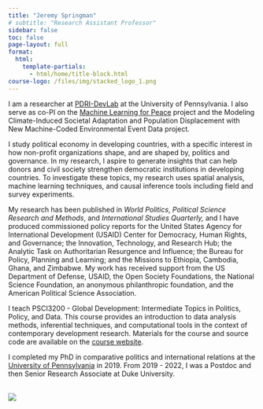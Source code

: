 ```yaml
---
title: "Jeremy Springman"
# subtitle: "Research Assistant Professor"
sidebar: false
toc: false
page-layout: full
format:
  html:
    template-partials:
      - html/home/title-block.html
course-logo: /files/img/stacked_logo_1.png
---
```


<p>I am a researcher at <a href="https://pdri-devlab.upenn.edu/" target="_blank" rel="noopener">PDRI-DevLab</a> at the University of Pennsylvania. I also serve as co-PI on the <a href="https://web.sas.upenn.edu/mlp-devlab/" target="_blank" rel="noopener">Machine Learning for Peace</a> project and the Modeling Climate-Induced Societal Adaptation and Population Displacement with New Machine-Coded Environmental Event Data project.</p>

::: {.grid .about-me}
::: {.g-col-9 .g-col-md-9}
<p>I study political economy in developing countries, with a specific interest in how non-profit organizations shape, and are shaped by, politics and governance. In my research, I aspire to generate insights that can help donors and civil society strengthen democratic institutions in developing countries. To investigate these topics, my research uses spatial analysis, machine learning techniques, and causal inference tools including field and survey experiments.</p>
<p>My research has been published in <em>World Politics</em>, <em>Political Science Research and Methods</em>, and <em>International Studies Quarterly,</em> and I have produced commissioned policy reports for the United States Agency for International Development (USAID) Center for Democracy, Human Rights, and Governance; the Innovation, Technology, and Research Hub; the Analytic Task on Authoritarian Resurgence and Influence; the Bureau for Policy, Planning and Learning; and the Missions to Ethiopia, Cambodia, Ghana, and Zimbabwe. My work has received support from the US Department of Defense, USAID, the Open Society Foundations, the National Science Foundation, an anonymous philanthropic foundation, and the American Political Science Association.</p>
<p>I teach PSCI3200 - Global Development: Intermediate Topics in Politics, Policy, and Data. This course provides an introduction to data analysis methods, inferential techniques, and computational tools in the context of contemporary development research. Materials for the course and source code are available on the <a href="https://jrspringman.github.io/psci3200-globaldev/" target="_blank" rel="noopener">course website</a>.</p>
<p>I completed my PhD in comparative politics and international relations at the <a href="https://www.sas.upenn.edu/polisci/" target="_blank" rel="noopener">University of Pennsylvania</a> in 2019. From 2019 - 2022, I was a Postdoc and then Senior Research Associate at Duke University.</p>
:::

::: {.g-col-3 .g-col-md-3 .contact-policy}
<br>
![](/files/img/headshot.jpg)

:::
:::

